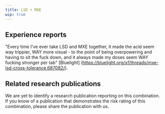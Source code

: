 ---
title: LSD + MXE
wip: true
---

## Experience reports

"Every time I've ever take LSD and MXE together, it made the acid seem way trippier, WAY more visual - to the point of being overpowering and having to sit the fuck down, and it always made my doses seem WAY fucking stronger per tab" [Bluelight] (https://bluelight.org/xf/threads/mxe-lsd-cross-tolerance.687082/).


## Related research publications

We are yet to identify a research publication reporting on this combination. If you know of a publication that demonstrates the risk rating of this combination, please share the publication with us.



